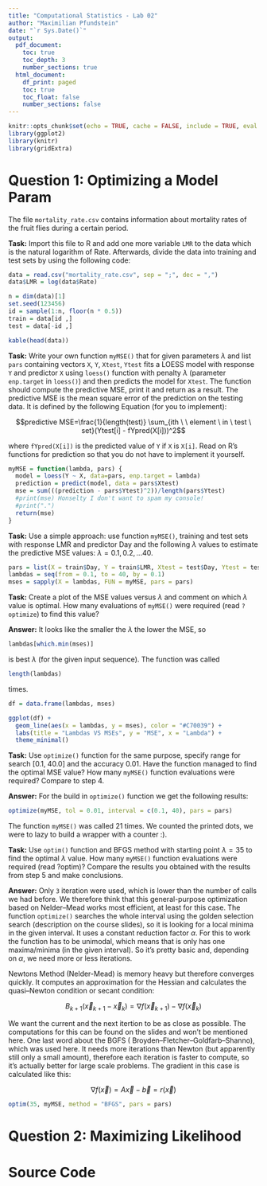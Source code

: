 ```yaml
---
title: "Computational Statistics - Lab 02"
author: "Maximilian Pfundstein"
date: "`r Sys.Date()`"
output:
  pdf_document:
    toc: true
    toc_depth: 3
    number_sections: true
  html_document:
    df_print: paged
    toc: true
    toc_float: false
    number_sections: false
---
```


```r
knitr::opts_chunk$set(echo = TRUE, cache = FALSE, include = TRUE, eval = TRUE)
library(ggplot2)
library(knitr)
library(gridExtra)
```

# Question 1: Optimizing a Model Param

The file `mortality_rate.csv` contains information about mortality rates of the fruit flies during a certain period.

**Task:** Import this file to R and add one more variable `LMR` to the data which is the natural logarithm of Rate. Afterwards, divide the data into training and test sets by using the following code:

```r

data = read.csv("mortality_rate.csv", sep = ";", dec = ",")
data$LMR = log(data$Rate)

n = dim(data)[1]
set.seed(123456)
id = sample(1:n, floor(n * 0.5))
train = data[id ,]
test = data[-id ,]

kable(head(data))

```

**Task:** Write your own function `myMSE()` that for given parameters $\lambda$ and list `pars` containing vectors `X`, `Y`, `Xtest`, `Ytest` fits a LOESS model with response `Y` and predictor `X` using `loess()` function with penalty $\lambda$ (parameter `enp.target` in `loess()`) and then predicts the model for `Xtest`. The function should compute the predictive MSE, print it and return as a result. The predictive MSE is the mean square error of the prediction on the testing data. It is defined by the following Equation (for you to implement):

$$predictive MSE=\frac{1}{length(test)} \sum_{ith \  \ element \ in \ test \ set}(Ytest[i] - fYpred(X[i]))^2$$

where `fYpred(X[i])` is the predicted value of `Y` if `X` is `X[i]`. Read on R’s functions for prediction so that you do not have to implement it yourself.

```r

myMSE = function(lambda, pars) {
  model = loess(Y ~ X, data=pars, enp.target = lambda)
  prediction = predict(model, data = pars$Xtest)
  mse = sum(((prediction - pars$Ytest)^2))/length(pars$Ytest)
  #print(mse) Honselty I don't want to spam my console!
  #print(".")
  return(mse)
}

```

**Task:** Use a simple approach: use function `myMSE()`, training and test sets with response LMR and predictor Day and the following $\lambda$ values to estimate the predictive MSE values: $\lambda = 0.1, 0.2,...40$.

```r

pars = list(X = train$Day, Y = train$LMR, Xtest = test$Day, Ytest = test$LMR)
lambdas = seq(from = 0.1, to = 40, by = 0.1)
mses = sapply(X = lambdas, FUN = myMSE, pars = pars)

```

**Task:** Create a plot of the MSE values versus $\lambda$ and comment on which $\lambda$ value is optimal. How many evaluations of `myMSE()` were required (read `?optimize`) to find this value?

**Answer:** It looks like the smaller the $\lambda$ the lower the MSE, so

```r
lambdas[which.min(mses)]
```

is best $\lambda$ (for the given input sequence). The function was called 

```r
length(lambdas)
```

times.

```r

df = data.frame(lambdas, mses)

ggplot(df) +
  geom_line(aes(x = lambdas, y = mses), color = "#C70039") +
  labs(title = "Lambdas VS MSEs", y = "MSE", x = "Lambda") +
  theme_minimal()

```

**Task:** Use `optimize()` function for the same purpose, specify range for search [0.1, 40.0] and the accuracy 0.01. Have the function managed to find the optimal MSE value? How many `myMSE()` function evaluations were required? Compare to step 4.

**Answer:** For the build in `optimize()` function we get the following results:

```r

optimize(myMSE, tol = 0.01, interval = c(0.1, 40), pars = pars)

```

The function `myMSE()` was called 21 times. We counted the printed dots, we were to lazy to build a wrapper with a counter :).

**Task:** Use `optim()` function and BFGS method with starting point $\lambda = 35$ to find the optimal $\lambda$ value. How many `myMSE()` function evaluations were required (read ?optim)? Compare the results you obtained with the results from step 5 and make conclusions.

**Answer:** Only `3` iteration were used, which is lower than the number of calls we had before. We therefore think that this general-purpose optimization based on Nelder–Mead works most efficient, at least for this case. The function `optimize()` searches the whole interval using the golden selection search (description on the course slides), so it is looking for a local minima in the given interval. It uses a constant reduction factor $\alpha$. For this to work the function has to be unimodal, which means that is only has one maxima/minima (in the given interval). So it's pretty basic and, depending on $\alpha$, we need more or less iterations.

Newtons Method (Nelder-Mead) is memory heavy but therefore converges quickly. It computes an approximation for the Hessian and calculates the quasi–Newton condition or secant condition:

$$B_{k+1}(\vec x_{k+1}- \vec x_k) = \nabla f(\vec x_{k+1}) - \nabla f(\vec x_k)$$

We want the current and the next itertion to be as close as possible. The computations for this can be found on the slides and won't be mentioned here. One last word about the BGFS ( Broyden–Fletcher–Goldfarb–Shanno), which was used here. It needs more iterations than Newton (but apparently still only a small amount), therefore each iteration is faster to compute, so it's actually better for large scale problems. The gradient in this case is calculated like this:

$$\nabla f(\vec x) = A\vec x-\vec b = r(\vec x)$$

```r

optim(35, myMSE, method = "BFGS", pars = pars)

```

# Question 2: Maximizing Likelihood

# Source Code

```r

```

